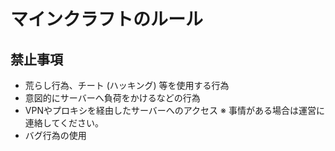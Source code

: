 # マインクラフトのルール

## 禁止事項
- 荒らし行為、チート (ハッキング) 等を使用する行為
- 意図的にサーバーへ負荷をかけるなどの行為
- VPNやプロキシを経由したサーバーへのアクセス
   ※ 事情がある場合は運営に連絡してください。
- バグ行為の使用